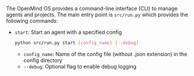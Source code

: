 
The OpenMind OS provides a command-line interface (CLI) to manage agents and projects. 
The main entry point is `src/run.py` which provides the following commands:

- `start`: Start an agent with a specified config
  ```bash Start an agent with a specified config
  python src/run.py start [config_name] [--debug]
  ```
  - `config_name`: Name of the config file (without .json extension) in the config directory
  - `--debug`: Optional flag to enable debug logging